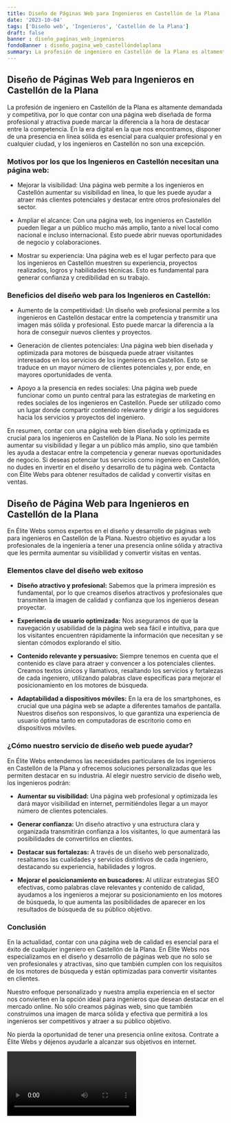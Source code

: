 ```yaml
---
title: Diseño de Páginas Web para Ingenieros en Castellón de la Plana
date: '2023-10-04'
tags: ['Diseño web', 'Ingenieros', 'Castellón de la Plana']
draft: false
banner : diseño_paginas_web_ingenieros
fondoBanner : diseño_pagina_web_castellóndelaplana
summary: La profesión de ingeniero en Castellón de la Plana es altamente demandada y competitiva, por lo que contar con una página web diseñada de forma profesional y atractiva puede marcar la diferencia a la hora de destacar entre la competencia. En la era digital en la que nos encontramos, disponer de una presencia en línea sólida es esencial para cualquier profesional y en cualquier ciudad, y los ingenieros en Castellón no son una excepción.
---
```


## Diseño de Páginas Web para Ingenieros en Castellón de la Plana

La profesión de ingeniero en Castellón de la Plana es altamente demandada y competitiva, por lo que contar con una página web diseñada de forma profesional y atractiva puede marcar la diferencia a la hora de destacar entre la competencia. En la era digital en la que nos encontramos, disponer de una presencia en línea sólida es esencial para cualquier profesional y en cualquier ciudad, y los ingenieros en Castellón no son una excepción.

### Motivos por los que los Ingenieros en Castellón necesitan una página web:

- Mejorar la visibilidad: Una página web permite a los ingenieros en Castellón aumentar su visibilidad en línea, lo que les puede ayudar a atraer más clientes potenciales y destacar entre otros profesionales del sector.

- Ampliar el alcance: Con una página web, los ingenieros en Castellón pueden llegar a un público mucho más amplio, tanto a nivel local como nacional e incluso internacional. Esto puede abrir nuevas oportunidades de negocio y colaboraciones.

- Mostrar su experiencia: Una página web es el lugar perfecto para que los ingenieros en Castellón muestren su experiencia, proyectos realizados, logros y habilidades técnicas. Esto es fundamental para generar confianza y credibilidad en su trabajo.

### Beneficios del diseño web para los Ingenieros en Castellón:

- Aumento de la competitividad: Un diseño web profesional permite a los ingenieros en Castellón destacar entre la competencia y transmitir una imagen más sólida y profesional. Esto puede marcar la diferencia a la hora de conseguir nuevos clientes y proyectos.

- Generación de clientes potenciales: Una página web bien diseñada y optimizada para motores de búsqueda puede atraer visitantes interesados en los servicios de los ingenieros en Castellón. Esto se traduce en un mayor número de clientes potenciales y, por ende, en mayores oportunidades de venta.

- Apoyo a la presencia en redes sociales: Una página web puede funcionar como un punto central para las estrategias de marketing en redes sociales de los ingenieros en Castellón. Puede ser utilizado como un lugar donde compartir contenido relevante y dirigir a los seguidores hacia los servicios y proyectos del ingeniero.

En resumen, contar con una página web bien diseñada y optimizada es crucial para los ingenieros en Castellón de la Plana. No solo les permite aumentar su visibilidad y llegar a un público más amplio, sino que también les ayuda a destacar entre la competencia y generar nuevas oportunidades de negocio. Si deseas potenciar tus servicios como ingeniero en Castellón, no dudes en invertir en el diseño y desarrollo de tu página web. Contacta con Élite Webs para obtener resultados de calidad y convertir visitas en ventas.

<GifSeo />

<Cta />

## Diseño de Página Web para Ingenieros en Castellón de la Plana

En Élite Webs somos expertos en el diseño y desarrollo de páginas web para ingenieros en Castellón de la Plana. Nuestro objetivo es ayudar a los profesionales de la ingeniería a tener una presencia online sólida y atractiva que les permita aumentar su visibilidad y convertir visitas en ventas.

### Elementos clave del diseño web exitoso

- **Diseño atractivo y profesional:** Sabemos que la primera impresión es fundamental, por lo que creamos diseños atractivos y profesionales que transmiten la imagen de calidad y confianza que los ingenieros desean proyectar.

- **Experiencia de usuario optimizada:** Nos aseguramos de que la navegación y usabilidad de la página web sea fácil e intuitiva, para que los visitantes encuentren rápidamente la información que necesitan y se sientan cómodos explorando el sitio.

- **Contenido relevante y persuasivo:** Siempre tenemos en cuenta que el contenido es clave para atraer y convencer a los potenciales clientes. Creamos textos únicos y llamativos, resaltando los servicios y fortalezas de cada ingeniero, utilizando palabras clave específicas para mejorar el posicionamiento en los motores de búsqueda.

- **Adaptabilidad a dispositivos móviles:** En la era de los smartphones, es crucial que una página web se adapte a diferentes tamaños de pantalla. Nuestros diseños son responsivos, lo que garantiza una experiencia de usuario óptima tanto en computadoras de escritorio como en dispositivos móviles.

### ¿Cómo nuestro servicio de diseño web puede ayudar?

En Élite Webs entendemos las necesidades particulares de los ingenieros en Castellón de la Plana y ofrecemos soluciones personalizadas que les permiten destacar en su industria. Al elegir nuestro servicio de diseño web, los ingenieros podrán:

- **Aumentar su visibilidad:** Una página web profesional y optimizada les dará mayor visibilidad en internet, permitiéndoles llegar a un mayor número de clientes potenciales.

- **Generar confianza:** Un diseño atractivo y una estructura clara y organizada transmitirán confianza a los visitantes, lo que aumentará las posibilidades de convertirlos en clientes.

- **Destacar sus fortalezas:** A través de un diseño web personalizado, resaltamos las cualidades y servicios distintivos de cada ingeniero, destacando su experiencia, habilidades y logros.

- **Mejorar el posicionamiento en buscadores:** Al utilizar estrategias SEO efectivas, como palabras clave relevantes y contenido de calidad, ayudamos a los ingenieros a mejorar su posicionamiento en los motores de búsqueda, lo que aumenta las posibilidades de aparecer en los resultados de búsqueda de su público objetivo.

### Conclusión

En la actualidad, contar con una página web de calidad es esencial para el éxito de cualquier ingeniero en Castellón de la Plana. En Élite Webs nos especializamos en el diseño y desarrollo de páginas web que no solo se ven profesionales y atractivas, sino que también cumplen con los requisitos de los motores de búsqueda y están optimizadas para convertir visitantes en clientes.

Nuestro enfoque personalizado y nuestra amplia experiencia en el sector nos convierten en la opción ideal para ingenieros que desean destacar en el mercado online. No sólo creamos páginas web, sino que también construimos una imagen de marca sólida y efectiva que permitirá a los ingenieros ser competitivos y atraer a su público objetivo.

No pierda la oportunidad de tener una presencia online exitosa. Contrate a Élite Webs y déjenos ayudarle a alcanzar sus objetivos en internet.

<Video />

<CtaBot job='Ingenieros' city='Castellón de la Plana'/>

<Gmaps query='Castellón de la Plana+españa+maps' />